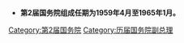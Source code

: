 *'''第2届国务院组成任期为1959年4月至1965年1月。'''

[[Category:第2届国务院|Category:第2届国务院]]
[[Category:历届国务院副总理|Category:历届国务院副总理]]